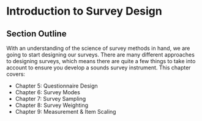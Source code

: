 # Introduction to Survey Design

## Section Outline

With an understanding of the science of survey methods in hand, we are going to start designing our surveys. There are many different approaches to designing surveys, which means there are quite a few things to take into account to ensure you develop a sounds survey instrument. This chapter covers:

  - Chapter 5: Questionnaire Design
  - Chapter 6: Survey Modes
  - Chapter 7: Survey Sampling
  - Chapter 8: Survey Weighting
  - Chapter 9: Measurement & Item Scaling

